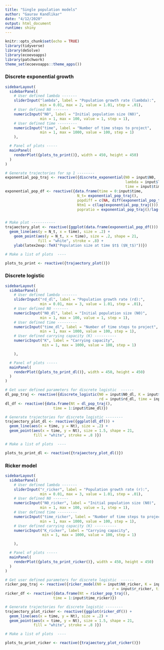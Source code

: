```yaml
---
title: "Single population models"
author: "Gaurav Kandlikar"
date: "4/12/2020"
output: html_document
runtime: shiny
---
```


```r
knitr::opts_chunk$set(echo = TRUE)
library(tidyverse)
library(deSolve)
library(ecoevoapps)
library(patchwork)
theme_set(ecoevoapps::theme_apps())
```

### Discrete exponential growth 

```r
sidebarLayout(
  sidebarPanel(
    # User defined lambda -------
    sliderInput("lambda", label = "Population growth rate (lambda):",
                min = 0.01, max = 2, value = 1.01, step = .01),
    # User defined N0 -------
    numericInput("N0", label = "Initial population size (N0)",
                min = 1, max = 100, value = 1, step = 1),
    # User defined time ---------
    numericInput("time", label = "Number of time steps to project",
                min = 1, max = 1000, value = 100, step = 1)
    ),

  # Panel of plots -----
  mainPanel(
    renderPlot({plots_to_print()}, width = 450, height = 450)
  )
)

# Generate trajectories for sp 1 --------
exponential_pop_traj <- reactive({discrete_exponential(N0 = input$N0, 
                                                       lambda = input$lambda,
                                                       time = input$time)})
exponential_pop_df <- reactive({data.frame(time = 0:input$time,
                                 N_t= exponential_pop_traj(),
                                 popdiff = c(NA, diff(exponential_pop_traj())),
                                 Ntm1 = c(lag(exponential_pop_traj())),
                                 popratio = exponential_pop_traj()/lag(exponential_pop_traj()))})


# Make plot -----------
trajaectory_plot <- reactive({ggplot(data.frame(exponential_pop_df())) +
  geom_line(aes(y = N_t, x = time), size = .2) +
    geom_point(aes(y = N_t, x = time), size = .2, shape = 21,
               fill = "white", stroke = .8) +
    ylab(latex2exp::TeX("Population size at time $t$ ($N_t$)"))})

# Make a list of plots  ----

plots_to_print <- reactive({trajaectory_plot()})


```

### Discrete logistic

```r
sidebarLayout(
  sidebarPanel(
    # User defined lambda -------
    sliderInput("rd_dl", label = "Population growth rate (rd):",
                min = 0.01, max = 3, value = 1.01, step = .01),
    # User defined N0 -------
    numericInput("N0_dl", label = "Initial population size (N0)",
                min = 1, max = 100, value = 1, step = 1),
    # User defined time ---------
    numericInput("time_dl", label = "Number of time steps to project",
                min = 1, max = 1000, value = 100, step = 1),
    # User defined carrying capacity (K) ----------    
    numericInput("K", label = "Carrying capacity",
                 min = 1, max = 1000, value = 100, step = 1)

    ),

  # Panel of plots -----
  mainPanel(
    renderPlot({plots_to_print_dl()}, width = 450, height = 450)
  )
)

# Get user defined parameters for discrete logistic  ------
dl_pop_traj <- reactive({discrete_logistic(N0 = input$N0_dl, K = input$K, 
                                           rd = input$rd_dl, time = input$time_dl)})
dl_df <- reactive({data.frame(Nt = dl_pop_traj(),
                      time = 1:input$time_dl)})

# Generate trajectories for discrete logistic --------
trajaectory_plot_dl <- reactive({ggplot(dl_df()) +
  geom_line(aes(x = time, y = Nt), size = .2) +
  geom_point(aes(x = time, y = Nt), size = 1.5, shape = 21,
             fill = "white", stroke = .8 )})

# Make a list of plots  ----

plots_to_print_dl <- reactive({trajaectory_plot_dl()})

```




### Ricker model

```r
sidebarLayout(
  sidebarPanel(
    # User defined lambda -------
    sliderInput("r_ricker", label = "Population growth rate (r):",
                min = 0.01, max = 3, value = 1.01, step = .01),
    # User defined N0 -------
    numericInput("N0_ricker", label = "Initial population size (N0)",
                min = 1, max = 100, value = 1, step = 1),
    # User defined time ---------
    numericInput("time_ricker", label = "Number of time steps to project",
                min = 1, max = 1000, value = 100, step = 1),
    # User defined carrying capacity (K) ----------    
    numericInput("K_ricker", label = "Carrying capacity",
                 min = 1, max = 1000, value = 100, step = 1)

    ),

  # Panel of plots -----
  mainPanel(
    renderPlot({plots_to_print_ricker()}, width = 450, height = 450)
  )
)

# Get user defined parameters for discrete logistic  ------
ricker_pop_traj <- reactive({ricker_model(N0 = input$N0_ricker, K = input$K_ricker, 
                                                 r = input$r_ricker, time = input$time_ricker)})
ricker_df <- reactive({data.frame(Nt = ricker_pop_traj(),
                      time = 1:input$time_ricker)})

# Generate trajectories for discrete logistic --------
trajaectory_plot_ricker <- reactive({ggplot(ricker_df()) +
  geom_line(aes(x = time, y = Nt), size = .2) +
  geom_point(aes(x = time, y = Nt), size = 1.5, shape = 21,
             fill = "white", stroke = .8 )})

# Make a list of plots  ----

plots_to_print_ricker <- reactive({trajaectory_plot_ricker()})

```


